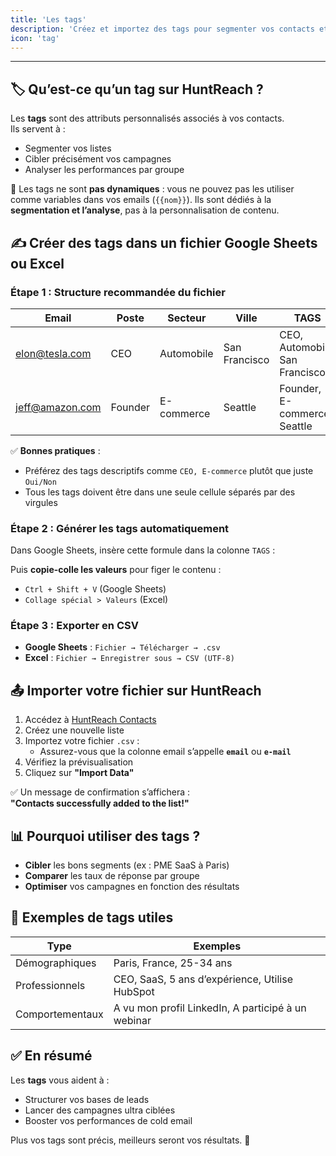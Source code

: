 ```yaml
---
title: 'Les tags'
description: 'Créez et importez des tags pour segmenter vos contacts et analyser vos performances.'
icon: 'tag'
---
```


---

## 🏷️ Qu’est-ce qu’un tag sur HuntReach ?

Les **tags** sont des attributs personnalisés associés à vos contacts.  
Ils servent à :

- Segmenter vos listes
- Cibler précisément vos campagnes
- Analyser les performances par groupe

🧠 Les tags ne sont **pas dynamiques** : vous ne pouvez pas les utiliser comme variables dans vos emails (`{{nom}}`). Ils sont dédiés à la **segmentation et l’analyse**, pas à la personnalisation de contenu.

## ✍️ Créer des tags dans un fichier Google Sheets ou Excel

### Étape 1 : Structure recommandée du fichier

| Email           | Poste   | Secteur    | Ville         | TAGS                           |
| --------------- | ------- | ---------- | ------------- | ------------------------------ |
| elon@tesla.com  | CEO     | Automobile | San Francisco | CEO, Automobile, San Francisco |
| jeff@amazon.com | Founder | E-commerce | Seattle       | Founder, E-commerce, Seattle   |

✅ **Bonnes pratiques** :

- Préférez des tags descriptifs comme `CEO, E-commerce` plutôt que juste `Oui/Non`
- Tous les tags doivent être dans une seule cellule séparés par des virgules

### Étape 2 : Générer les tags automatiquement

Dans Google Sheets, insère cette formule dans la colonne `TAGS` :

Puis **copie-colle les valeurs** pour figer le contenu :

- `Ctrl + Shift + V` (Google Sheets)
- `Collage spécial > Valeurs` (Excel)

### Étape 3 : Exporter en CSV

- **Google Sheets** : `Fichier → Télécharger → .csv`
- **Excel** : `Fichier → Enregistrer sous → CSV (UTF-8)`

## 📤 Importer votre fichier sur HuntReach

1. Accédez à [HuntReach Contacts](https://app.huntreach.com/dashboard/contacts)
2. Créez une nouvelle liste
3. Importez votre fichier `.csv` :
   - Assurez-vous que la colonne email s’appelle **`email`** ou **`e-mail`**
4. Vérifiez la prévisualisation
5. Cliquez sur **"Import Data"**

✅ Un message de confirmation s’affichera :  
**"Contacts successfully added to the list!"**

## 📊 Pourquoi utiliser des tags ?

- **Cibler** les bons segments (ex : PME SaaS à Paris)
- **Comparer** les taux de réponse par groupe
- **Optimiser** vos campagnes en fonction des résultats

## 💬 Exemples de tags utiles

| Type            | Exemples                                           |
| --------------- | -------------------------------------------------- |
| Démographiques  | Paris, France, 25-34 ans                           |
| Professionnels  | CEO, SaaS, 5 ans d’expérience, Utilise HubSpot     |
| Comportementaux | A vu mon profil LinkedIn, A participé à un webinar |

## ✅ En résumé

Les **tags** vous aident à :

- Structurer vos bases de leads
- Lancer des campagnes ultra ciblées
- Booster vos performances de cold email

Plus vos tags sont précis, meilleurs seront vos résultats. 🚀
